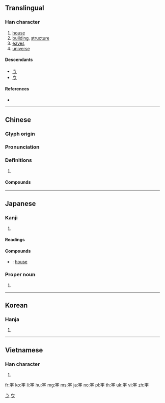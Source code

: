 ==Translingual==

===Han character===
{{Han char|rn=40|rad=宀|as=03|sn=6|four=30401|canj=JMD|ids=⿱宀于}}

# [[house]]
# [[building]], [[structure]]
# [[eaves]]
# [[universe]]

====Descendants====
* [[う]]
* [[ウ]]

====References====
* {{Han ref|kx=0282.020|dkj=07067|dj=0551.220|hdz=20911.070|uh=5B87|ud=23431|bh=A674|bd=42612}}

[[Category:Han characters from which hiragana were derived|う]]
[[Category:Han characters from which katakana were derived|ウ]]

----

==Chinese==
{{zh-forms}}

===Glyph origin===
{{Han etym}}

===Pronunciation===
{{zh-pron
|m=yǔ
|c=jyu5
|h=pfs=yî
|md=ṳ̄
|mn=qz,tw,xm:ú/kh,zz:í
|mc=y
|oc=y
|cat=
}}

===Definitions===
{{zh-hanzi}}

# {{rfdef|zh}}

====Compounds====
{{zh-der|仁宇|功濟宇內|區宇|區宇一清|器宇|器宇不凡|器宇軒昂|土宇|壇宇|天宇|威震寰宇|宇下|宇內|宇宙|宇宙塵|宇宙射線|宇宙年|宇宙火箭|宇宙站|宇宙線|宇宙觀|宇宙速度|宇宙鋒|宇宙飛船|宇文|宇文化及|宇文泰|宇文覺|宇文護|宇航|宇量|宸宇|寰宇|寰宇記|屋宇|島宇宙|峻宇|庭宇|廟宇|廨宇|御宇|德宇|房宇|拓宇|握圖臨宇|故宇|敗宇頹垣|望衡對宇|杜宇|梵宇|棟宇|樓宇|殿宇|氣宇|氣宇昂昂|氣宇軒昂|海宇|海宇昇平|牆宇|玉宇|琳宮梵宇|瓊樓玉宇|瓊臺玉宇|疆宇|眉宇|真宇|神宇|祠宇|紫芝眉宇|紺宇|胸宇|膨脹宇宙|芝宇|衡宇|觀宇|賓宇|軒宇|軒昂氣宇|邃宇|隙宇|韻宇|飛宇|黌宇}}

----

==Japanese==

===Kanji===
{{ja-kanji|grade=6|rs=宀03}}

# {{defn|lang=ja|sort=宀03}}

====Readings====
{{ja-readings|goon=[[う]] (u)|kanon=[[う]] (u)|kun=[[のき]] (noki), [[いえ]] (ie)}}

====Compounds====
{{der-top|Compounds}}
* {{ja-r|屋宇|おく.う}}: [[house]]
{{der-bottom}}

===Proper noun===
{{ja-pos|proper|さかい}}

# {{given name|female|lang=ja|sort=さかい}}

----

==Korean==

===Hanja===
{{ko-hanja|hangeul=우|rv=u|mr=u}}

# {{defn|lang=ko|sort=宀03}}

----

==Vietnamese==

===Han character===
{{vi-hantu|[[vũ]], [[võ]], [[thủy]]|rs=宀03}}

# {{defn|lang=vi|sort=宀03}}

[[fr:宇]]
[[ko:宇]]
[[li:宇]]
[[hu:宇]]
[[mg:宇]]
[[ms:宇]]
[[ja:宇]]
[[no:宇]]
[[pl:宇]]
[[th:宇]]
[[uk:宇]]
[[vi:宇]]
[[zh:宇]]
